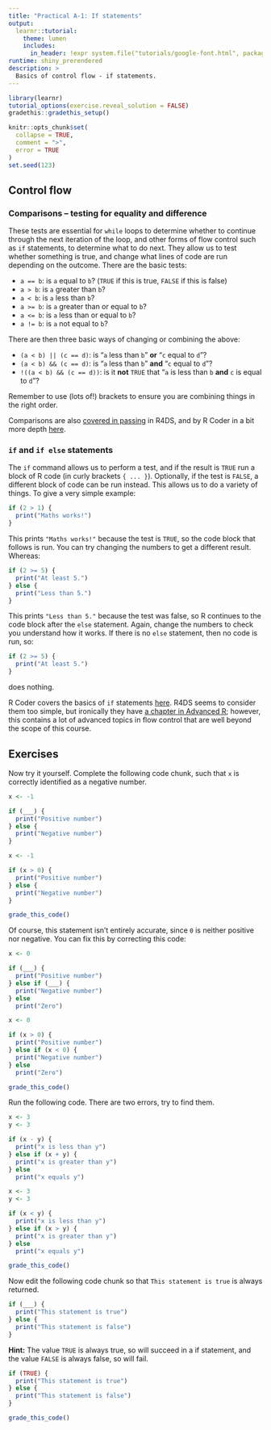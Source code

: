 ```yaml
---
title: "Practical A-1: If statements"
output:
  learnr::tutorial:
    theme: lumen
    includes:
      in_header: !expr system.file("tutorials/google-font.html", package = "RPiR")
runtime: shiny_prerendered
description: >
  Basics of control flow - if statements.
---
```


```r
library(learnr)
tutorial_options(exercise.reveal_solution = FALSE)
gradethis::gradethis_setup()

knitr::opts_chunk$set(
  collapse = TRUE,
  comment = ">",
  error = TRUE
)
set.seed(123)
```

## Control flow

### Comparisons -- testing for equality and difference

These tests are essential for `while` loops to determine
whether to continue through the next iteration of the loop, and other forms of flow control
such as `if` statements, to determine what to do next. They allow us to test whether something is true, and
change what lines of code are run depending on the outcome. There are the
basic tests:

- `a == b`: is `a` equal to `b`? (`TRUE` if this is true, `FALSE` if this is false)
- `a > b`: is `a` greater than `b`?
- `a < b`: is `a` less than `b`?
- `a >= b`: is `a` greater than or equal to `b`?
- `a <= b`: is `a` less than or equal to `b`?
- `a != b`: is `a` not equal to `b`?

There are then three basic ways of changing or combining the above:

- `(a < b) || (c == d)`: is "`a` less than `b`" **or** "`c` equal to `d`"?
- `(a < b) && (c == d)`: is "`a` less than `b`" **and** "`c` equal to `d`"?
- `!((a < b) && (c == d))`: is it **not** `TRUE` that "`a` is less than `b` 
**and** `c` is equal to `d`"?

Remember to use (lots of!) brackets to ensure you are combining things in the
right order. 

Comparisons are also [covered in passing][operators-R4DS] in
R4DS, and by R Coder in a bit more depth [here][operators-rcoder].

### `if` and `if else` statements

The `if` command allows us to perform a test, and if the result is `TRUE` run 
a block of R code (in curly brackets `{ ... }`). Optionally, if the test is
`FALSE`, a different block of code can be run instead. This allows us to do a
variety of things. To give a very simple example:

```r
if (2 > 1) {
  print("Maths works!")
}
```

This prints `"Maths works!"` because the test is `TRUE`, so the code block
that follows is run. You can try changing the numbers to get a different result. Whereas:

```r
if (2 >= 5) {
  print("At least 5.")
} else {
  print("Less than 5.")
}
```

This prints `"Less than 5."` because the test was false, so R
continues to the code block after the `else` statement. Again, change the numbers to check you understand how it works. If there is no `else`
statement, then no code is run, so:

```r
if (2 >= 5) {
  print("At least 5.")
}
```

does nothing. 

R Coder covers the basics of `if` statements [here][if-rcoder]. R4DS seems to
consider them too simple, but ironically they have [a chapter in Advanced
R][if-advanced-r2]; however, this contains a lot of advanced topics in flow
control that are well beyond the scope of this course.

[operators-R4DS]: https://r4ds.had.co.nz/transform.html?q=compa#comparisons
[if-advanced-r2]: https://adv-r.hadley.nz/control-flow.html
[operators-rcoder]: https://r-coder.com/operators-r
[if-rcoder]: https://r-coder.com/if-else-r

## Exercises

Now try it yourself. Complete the following code chunk, such that `x` is 
correctly identified as a negative number.

```r
x <- -1

if (___) {
  print("Positive number")
} else {
  print("Negative number")
}
```

```r
x <- -1

if (x > 0) {
  print("Positive number")
} else {
  print("Negative number")
}
```

```r
grade_this_code()
```

Of course, this statement isn't entirely accurate, since `0` is neither positive
nor negative. You can fix this by correcting this code:

```r
x <- 0

if (___) {
  print("Positive number")
} else if (___) {
  print("Negative number")
} else
  print("Zero")
```

```r
x <- 0

if (x > 0) {
  print("Positive number")
} else if (x < 0) {
  print("Negative number")
} else
  print("Zero")
```

```r
grade_this_code()
```

Run the following code. There are two errors, try to find them.

```r
x <- 3
y <- 3

if (x - y) {
  print("x is less than y")
} else if (x + y) {
  print("x is greater than y")
} else 
  print("x equals y")
```

```r
x <- 3
y <- 3

if (x < y) {
  print("x is less than y")
} else if (x > y) {
  print("x is greater than y")
} else 
  print("x equals y")
```

```r
grade_this_code()
```

Now edit the following code chunk so that `This statement is true` is 
always returned.

```r
if (___) {
  print("This statement is true")
} else {
  print("This statement is false")
}
```

<div id="ifexercise4-hint">
**Hint:** The value `TRUE` is always true, so will succeed in a if statement, and the value `FALSE` is always false, so will fail.
</div>

```r
if (TRUE) {
  print("This statement is true")
} else {
  print("This statement is false")
}
```

```r
grade_this_code()
```


